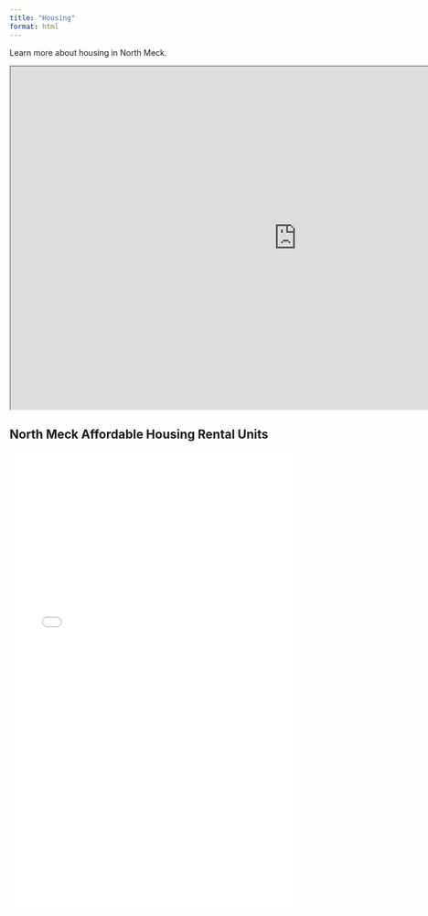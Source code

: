 ```yaml
---
title: "Housing"
format: html
---
```


Learn more about housing in North Meck.

```{=html}
<iframe width="1000" height="600" src="https://allievor.shinyapps.io/housing-map/" title="Housing Map"></iframe>
```

## North Meck Affordable Housing Rental Units

```{=html}
<iframe src="images/Affordable-Housing-Rental-Units-April-2024.pdf" width="100%" height="800px" style="border: none;"></iframe>
```
